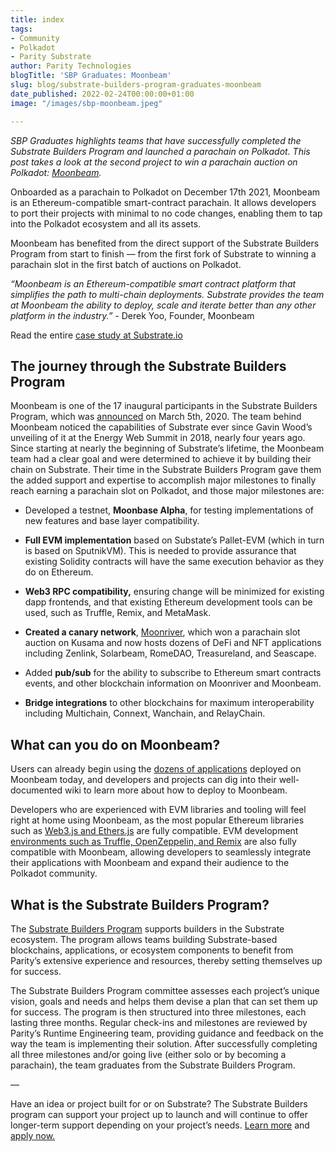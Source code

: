 ```yaml
---
title: index
tags:
- Community
- Polkadot
- Parity Substrate
author: Parity Technologies
blogTitle: 'SBP Graduates: Moonbeam'
slug: blog/substrate-builders-program-graduates-moonbeam
date_published: 2022-02-24T00:00:00+01:00
image: "/images/sbp-moonbeam.jpeg"

---
```

_SBP Graduates highlights teams that have successfully completed the Substrate Builders Program and launched a parachain on Polkadot. This post takes a look at the second project to win a parachain auction on Polkadot:_ [_Moonbeam_](https://moonbeam.network/)_._

Onboarded as a parachain to Polkadot on December 17th 2021, Moonbeam is an Ethereum-compatible smart-contract parachain. It allows developers to port their projects with minimal to no code changes, enabling them to tap into the Polkadot ecosystem and all its assets.

Moonbeam has benefited from the direct support of the Substrate Builders Program from start to finish — from the first fork of Substrate to winning a parachain slot in the first batch of auctions on Polkadot.

_“​Moonbeam is an Ethereum-compatible smart contract platform that simplifies the path to multi-chain deployments. Substrate provides the team at Moonbeam the ability to deploy, scale and iterate better than any other platform in the industry.” -_ Derek Yoo, Founder, Moonbeam

Read the entire [case study at Substrate.io](https://substrate.io/ecosystem/projects/case-studies/moonbeam/)

## **The journey through the Substrate Builders Program**

Moonbeam is one of the 17 inaugural participants in the Substrate Builders Program, which was [announced](https://www.parity.io/blog/announcing-the-initial-participants-in-the-substrate-builders-program/) on March 5th, 2020. The team behind Moonbeam noticed the capabilities of Substrate ever since Gavin Wood’s unveiling of it at the Energy Web Summit in 2018, nearly four years ago. Since starting at nearly the beginning of Substrate’s lifetime, the Moonbeam team had a clear goal and were determined to achieve it by building their chain on Substrate. Their time in the Substrate Builders Program gave them the added support and expertise to accomplish major milestones to finally reach earning a parachain slot on Polkadot, and those major milestones are:

* Developed a testnet, **Moonbase Alpha**, for testing implementations of new features and base layer compatibility. 

* **Full EVM implementation** based on Substate’s Pallet-EVM (which in turn is based on SputnikVM). This is needed to provide assurance that existing Solidity contracts will have the same execution behavior as they do on Ethereum.

* **Web3 RPC compatibility,** ensuring change will be minimized for existing dapp frontends, and that existing Ethereum development tools can be used, such as Truffle, Remix, and MetaMask. 

* **Created a canary network**, [Moonriver](https://moonbeam.network/networks/moonriver/), which won a parachain slot auction on Kusama and now hosts dozens of DeFi and NFT applications including Zenlink, Solarbeam, RomeDAO, Treasureland, and Seascape.

* Added **pub/sub** for the ability to subscribe to Ethereum smart contracts events, and other blockchain information on Moonriver and Moonbeam.

* **Bridge integrations** to other blockchains for maximum interoperability including Multichain, Connext, Wanchain, and RelayChain.

## **What can you do on Moonbeam?**

Users can already begin using the [dozens of applications](https://moonbeam.network/community/projects/) deployed on Moonbeam today, and developers and projects can dig into their well-documented wiki to learn more about how to deploy to Moonbeam.

Developers who are experienced with EVM libraries and tooling will feel right at home using Moonbeam, as the most popular Ethereum libraries such as [Web3.js and Ethers.js](https://docs.moonbeam.network/builders/interact/eth-libraries/deploy-contract/) are fully compatible. EVM development [environments such as Truffle, OpenZeppelin, and Remix](https://docs.moonbeam.network/builders/tools/eth-dev-env/) are also fully compatible with Moonbeam, allowing developers to seamlessly integrate their applications with Moonbeam and expand their audience to the Polkadot community.

## **What is the Substrate Builders Program?**

The [Substrate Builders Program](https://www.substrate.io/builders-program/) supports builders in the Substrate ecosystem. The program allows teams building Substrate-based blockchains, applications, or ecosystem components to benefit from Parity’s extensive experience and resources, thereby setting themselves up for success.

The Substrate Builders Program committee assesses each project’s unique vision, goals and needs and helps them devise a plan that can set them up for success. The program is then structured into three milestones, each lasting three months. Regular check-ins and milestones are reviewed by Parity’s Runtime Engineering team, providing guidance and feedback on the way the team is implementing their solution. After successfully completing all three milestones and/or going live (either solo or by becoming a parachain), the team graduates from the Substrate Builders Program.

—

Have an idea or project built for or on Substrate? The Substrate Builders program can support your project up to launch and will continue to offer longer-term support depending on your project’s needs. [Learn more](https://www.substrate.io/builders-program/) and [apply now.](https://docs.google.com/forms/d/e/1FAIpQLSfEYJE3X0RQs3Kucqthe4D8zyUcV1yEvyIw98L2X9_78b4BVA/viewform)
